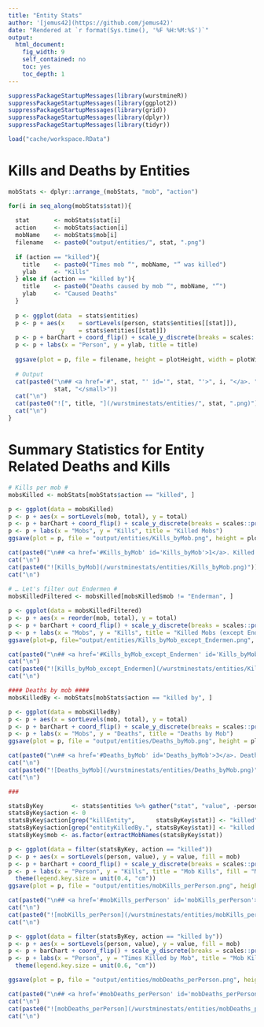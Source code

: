 ```yaml
---
title: "Entity Stats"
author: '[jemus42](https://github.com/jemus42)'
date: "Rendered at `r format(Sys.time(), '%F %H:%M:%S')`"
output: 
  html_document:
    fig_width: 9
    self_contained: no
    toc: yes
    toc_depth: 1
---
```


```r
suppressPackageStartupMessages(library(wurstmineR))
suppressPackageStartupMessages(library(ggplot2))
suppressPackageStartupMessages(library(grid))
suppressPackageStartupMessages(library(dplyr))
suppressPackageStartupMessages(library(tidyr))

load("cache/workspace.RData")
```

# Kills and Deaths by Entities

```r
mobStats <- dplyr::arrange_(mobStats, "mob", "action")

for(i in seq_along(mobStats$stat)){
  
  stat       <- mobStats$stat[i]
  action     <- mobStats$action[i]
  mobName    <- mobStats$mob[i]
  filename   <- paste0("output/entities/", stat, ".png")
  
  if (action == "killed"){
    title    <- paste0("Times mob “", mobName, "” was killed")
    ylab     <- "Kills"
  } else if (action == "killed by"){
    title    <- paste0("Deaths caused by mob “", mobName, "”")
    ylab     <- "Caused Deaths"
  }
  
  p <- ggplot(data  = stats$entities)
  p <- p + aes(x    = sortLevels(person, stats$entities[[stat]]), 
               y    = stats$entities[[stat]])
  p <- p + barChart + coord_flip() + scale_y_discrete(breaks = scales::pretty_breaks())
  p <- p + labs(x = "Person", y = ylab, title = title)
  
  ggsave(plot = p, file = filename, height = plotHeight, width = plotWidth)
  
  # Output
  cat(paste0("\n## <a href='#", stat, "' id='", stat, "'>", i, "</a>. ", title, " <small>",
             stat, "</small>"))
  cat("\n")
  cat(paste0("![", title, "](/wurstminestats/entities/", stat, ".png)"))
  cat("\n")
}

```

# Summary Statistics for Entity Related Deaths and Kills

```r
# Kills per mob #
mobsKilled <- mobStats[mobStats$action == "killed", ]

p <- ggplot(data = mobsKilled)
p <- p + aes(x = sortLevels(mob, total), y = total)
p <- p + barChart + coord_flip() + scale_y_discrete(breaks = scales::pretty_breaks())
p <- p + labs(x = "Mobs", y = "Kills", title = "Killed Mobs")
ggsave(plot = p, file = "output/entities/Kills_byMob.png", height = plotHeight, width = plotWidth)

cat(paste0("\n## <a href='#Kills_byMob' id='Kills_byMob'>1</a>. Killed Mobs"))
cat("\n")
cat(paste0("![Kills_byMob](/wurstminestats/entities/Kills_byMob.png)"))
cat("\n")
  
# … Let's filter out Endermen #
mobsKilledFiltered <- mobsKilled[mobsKilled$mob != "Enderman", ]

p <- ggplot(data = mobsKilledFiltered) 
p <- p + aes(x = reorder(mob, total), y = total)
p <- p + barChart + coord_flip() + scale_y_discrete(breaks = scales::pretty_breaks())
p <- p + labs(x = "Mobs", y = "Kills", title = "Killed Mobs (except Endermen)")
ggsave(plot=p, file="output/entities/Kills_byMob_except_Endermen.png", height=plotHeight, width=plotWidth)

cat(paste0("\n## <a href='#Kills_byMob_except_Endermen' id='Kills_byMob_except_Endermen'>2</a>. Killed Mobs (except Endermen)"))
cat("\n")
cat(paste0("![Kills_byMob_except_Endermen](/wurstminestats/entities/Kills_byMob_except_Endermen.png)"))
cat("\n")

#### Deaths by mob ####
mobsKilledBy <- mobStats[mobStats$action == "killed by", ]

p <- ggplot(data = mobsKilledBy) 
p <- p + aes(x = sortLevels(mob, total), y = total)
p <- p + barChart + coord_flip() + scale_y_discrete(breaks = scales::pretty_breaks())
p <- p + labs(x = "Mobs", y = "Deaths", title = "Deaths by Mob")
ggsave(plot = p, file = "output/entities/Deaths_byMob.png", height = plotHeight, width = plotWidth)

cat(paste0("\n## <a href='#Deaths_byMob' id='Deaths_byMob'>3</a>. Deaths by Mob"))
cat("\n")
cat(paste0("![Deaths_byMob](/wurstminestats/entities/Deaths_byMob.png)"))
cat("\n")

### 

statsByKey        <- stats$entities %>% gather("stat", "value", -person)
statsByKey$action <- 0
statsByKey$action[grep("killEntity",      statsByKey$stat)] <- "killed"
statsByKey$action[grep("entityKilledBy.", statsByKey$stat)] <- "killed by"
statsByKey$mob <- as.factor(extractMobNames(statsByKey$stat))

p <- ggplot(data = filter(statsByKey, action == "killed")) 
p <- p + aes(x = sortLevels(person, value), y = value, fill = mob)
p <- p + barChart + coord_flip() + scale_y_discrete(breaks = scales::pretty_breaks())
p <- p + labs(x = "Person", y = "Kills", title = "Mob Kills", fill = "Mob") +
  theme(legend.key.size = unit(0.4, "cm"))
ggsave(plot = p, file = "output/entities/mobKills_perPerson.png", height = plotHeight, width = plotWidth * 1.5)

cat(paste0("\n## <a href='#mobKills_perPerson' id='mobKills_perPerson'>4</a>. Mob Kills per Person"))
cat("\n")
cat(paste0("![mobKills_perPerson](/wurstminestats/entities/mobKills_perPerson.png)"))
cat("\n")

p <- ggplot(data = filter(statsByKey, action == "killed by")) 
p <- p + aes(x = sortLevels(person, value), y = value, fill = mob)
p <- p + barChart + coord_flip() + scale_y_discrete(breaks = scales::pretty_breaks())
p <- p + labs(x = "Person", y = "Times Killed by Mob", title = "Mob Kills", fill = "Mob") +
  theme(legend.key.size = unit(0.6, "cm"))

ggsave(plot = p, file = "output/entities/mobDeaths_perPerson.png", height = plotHeight, width = plotWidth * 1.5)

cat(paste0("\n## <a href='#mobDeaths_perPerson' id='mobDeaths_perPerson'>5</a>. Deaths by Mob per Person"))
cat("\n")
cat(paste0("![mobDeaths_perPerson](/wurstminestats/entities/mobDeaths_perPerson.png)"))
cat("\n")
```


